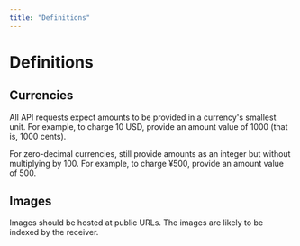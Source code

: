 ```yaml
---
title: "Definitions"
---
```


# Definitions

## Currencies

All API requests expect amounts to be provided in a currency's smallest unit. For example, to charge 10 USD, provide an amount value of 1000 (that is, 1000 cents).

For zero-decimal currencies, still provide amounts as an integer but without multiplying by 100. For example, to charge ¥500, provide an amount value of 500.

## Images

Images should be hosted at public URLs. The images are likely to be indexed by the receiver.
